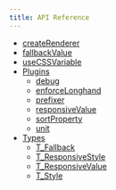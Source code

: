 ```yaml
---
title: API Reference
---
```


- [createRenderer](/styling/api/createRenderer)
- [fallbackValue](/styling/api/fallbackValue)
- [useCSSVariable](/styling/api/useCSSVariable)
- [Plugins](/styling/api/plugins)
  - [debug](/styling/api/plugins/debug)
  - [enforceLonghand](/styling/api/plugins/enforceLonghand)
  - [prefixer](/styling/api/plugins/prefixer)
  - [responsiveValue](/styling/api/plugins/responsiveValue)
  - [sortProperty](/styling/api/plugins/sortProperty)
  - [unit](/styling/api/plugins/unit)
- [Types](/styling/api/types)
  - [T_Fallback](/styling/api/types/T_Fallback)
  - [T_ResponsiveStyle](/styling/api/types/T_ResponsiveStyle)
  - [T_ResponsiveValue](/styling/api/types/T_ResponsiveValue)
  - [T_Style](/styling/api/types/T_Style)

